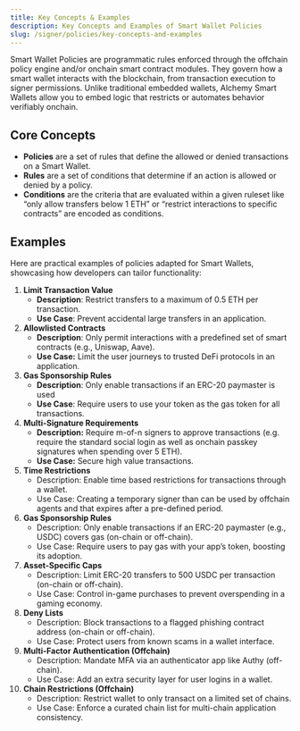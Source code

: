 ```yaml
---
title: Key Concepts & Examples
description: Key Concepts and Examples of Smart Wallet Policies
slug: /signer/policies/key-concepts-and-examples
---
```




Smart Wallet Policies are programmatic rules enforced through the offchain policy engine and/or onchain smart contract modules. They govern how a smart wallet interacts with the blockchain, from transaction execution to signer permissions. Unlike traditional embedded wallets, Alchemy Smart Wallets allow you to embed logic that restricts or automates behavior verifiably onchain.

## **Core Concepts**

- **Policies** are a set of rules that define the allowed or denied transactions on a Smart Wallet.
- **Rules** are a set of conditions that determine if an action is allowed or denied by a policy.
- **Conditions** are the criteria that are evaluated within a given ruleset like “only allow transfers below 1 ETH” or “restrict interactions to specific contracts” are encoded as conditions.

## **Examples**

Here are practical examples of policies adapted for Smart Wallets, showcasing how developers can tailor functionality:

1. **Limit Transaction Value**
   - **Description**: Restrict transfers to a maximum of 0.5 ETH per transaction.
   - **Use Case**: Prevent accidental large transfers in an application.
2. **Allowlisted Contracts**
   - **Description**: Only permit interactions with a predefined set of smart contracts (e.g., Uniswap, Aave).
   - **Use Case:** Limit the user journeys to trusted DeFi protocols in an application.
3. **Gas Sponsorship Rules**
   - **Description**: Only enable transactions if an ERC-20 paymaster is used
   - **Use Case**: Require users to use your token as the gas token for all transactions.
4. **Multi-Signature Requirements**
   - **Description:** Require m-of-n signers to approve transactions (e.g. require the standard social login as well as onchain passkey signatures when spending over 5 ETH).
   - **Use Case:** Secure high value transactions.
5. **Time Restrictions**
   - Description: Enable time based restrictions for transactions through a wallet.
   - Use Case: Creating a temporary signer than can be used by offchain agents and that expires after a pre-defined period.
6. **Gas Sponsorship Rules**
   - Description: Only enable transactions if an ERC-20 paymaster (e.g., USDC) covers gas (on-chain or off-chain).
   - Use Case: Require users to pay gas with your app’s token, boosting its adoption.
7. **Asset-Specific Caps**
   - Description: Limit ERC-20 transfers to 500 USDC per transaction (on-chain or off-chain).
   - Use Case: Control in-game purchases to prevent overspending in a gaming economy.
8. **Deny Lists**
   - Description: Block transactions to a flagged phishing contract address (on-chain or off-chain).
   - Use Case: Protect users from known scams in a wallet interface.
9. **Multi-Factor Authentication (Offchain)**
   - Description: Mandate MFA via an authenticator app like Authy (off-chain).
   - Use Case: Add an extra security layer for user logins in a wallet.
10. **Chain Restrictions (Offchain)**
    - Description: Restrict wallet to only transact on a limited set of chains.
    - Use Case: Enforce a curated chain list for multi-chain application consistency.
